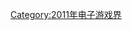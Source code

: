 {{Year by category
| m = 2
| c = 0
| d = 1
| y = 1
| cat = 首发的电子游戏系列
| in = 电子游戏界
| parent = 各年首发的电子游戏系列
| subcat = 2011年面世
| sortkey = Video game
}}

[[Category:2011年电子游戏界|Category:2011年电子游戏界]]